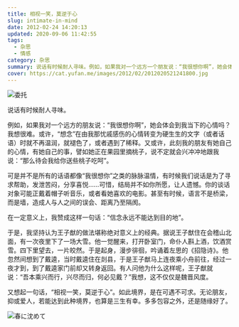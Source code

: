 ```yaml
---
title: 相视一笑，莫逆于心
slug: intimate-in-mind
date: 2012-02-24 14:20:13
updated: 2020-09-06 11:42:55
tags:
  - 杂思
  - 情感
category: 杂思
summary: 说话有时候耐人寻味。例如，如果我对一个远方一个朋友说：“我很想你啊”，她会体会到我当下的心情吗？我想很难。
cover: https://cat.yufan.me/images/2012/02/2012020521241800.jpg
---
```


![委托](https://cat.yufan.me/images/2012/02/2012020521304400.jpg)

<MusicPlayer netease={1430268793} />

说话有时候耐人寻味。

例如，如果我对一个远方的朋友说：“我很想你啊”，她会体会到我当下的心情吗？我想很难。或许，“想念”在由我那忧戚感伤的心情转变为硬生生的文字（或者话语）时就不再温润，就褪色了，或者遇到了稀释。又或许，此刻我的朋友有她自己的心情，有她自己的事，譬如她正在果园里摘桃子，说不定就会兴冲冲地跟我说：“那么待会我给你送些桃子吃呵”。

可是并不是所有的话语都像“我很想你”之类的脉脉温情，有时候我们说话是为了寻求帮助，发泄苦闷，分享喜悦……可惜，结局并不如你所愿，让人遗憾。你的谈话对象可能正戴着帽子听音乐，或者看她喜欢的电影。甚至有时候，语言不是桥梁，而是墙，造成人与人之间的误会、距离乃至隔阂。

在一定意义上，我赞成这样一句话：“信念永远不能达到目的地”。

于是，我坚持认为王子猷的做法堪称绝对意义上的经典。据说王子猷住在会稽山北面，有一次夜里下了一场大雪。他一觉醒来，打开卧室门，命仆人斟上酒，饮酒赏雪。四下里望去，一片皎然。于是起身，漫步徘徊，吟诵着左思的《招隐诗》。他忽然间想到了戴逵，当时戴逵住在剡县，于是王子猷马上连夜乘小舟前往，经过一夜才到，到了戴逵家门前却又转身返回。有人问他为什么这样呢，王子猷就说：“吾本乘兴而行，兴尽而归，何必见戴？”我想，这不仅仅是魏晋风度。

又想起一句话，“相视一笑，莫逆于心”。如此境界，是在可遇不可求。无论朋友，抑或爱人，若能达到此种境界，也算是三生有幸。多多包容之外，还是随缘好了。

![春に沈めて](https://cat.yufan.me/images/2012/02/2012020521334700.jpg)
